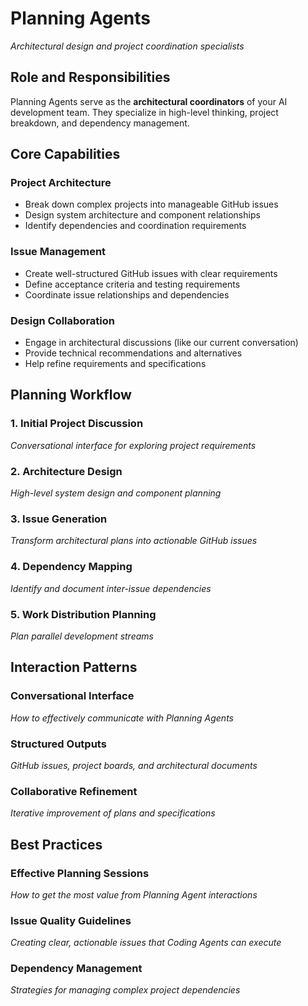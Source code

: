 # Planning Agents

*Architectural design and project coordination specialists*

## Role and Responsibilities

Planning Agents serve as the **architectural coordinators** of your AI development team. They specialize in high-level thinking, project breakdown, and dependency management.

## Core Capabilities

### Project Architecture
- Break down complex projects into manageable GitHub issues
- Design system architecture and component relationships
- Identify dependencies and coordination requirements

### Issue Management
- Create well-structured GitHub issues with clear requirements
- Define acceptance criteria and testing requirements
- Coordinate issue relationships and dependencies

### Design Collaboration
- Engage in architectural discussions (like our current conversation)
- Provide technical recommendations and alternatives
- Help refine requirements and specifications

## Planning Workflow

### 1. Initial Project Discussion
*Conversational interface for exploring project requirements*

### 2. Architecture Design
*High-level system design and component planning*

### 3. Issue Generation
*Transform architectural plans into actionable GitHub issues*

### 4. Dependency Mapping
*Identify and document inter-issue dependencies*

### 5. Work Distribution Planning
*Plan parallel development streams*

## Interaction Patterns

### Conversational Interface
*How to effectively communicate with Planning Agents*

### Structured Outputs
*GitHub issues, project boards, and architectural documents*

### Collaborative Refinement
*Iterative improvement of plans and specifications*

## Best Practices

### Effective Planning Sessions
*How to get the most value from Planning Agent interactions*

### Issue Quality Guidelines
*Creating clear, actionable issues that Coding Agents can execute*

### Dependency Management
*Strategies for managing complex project dependencies*